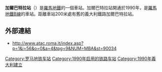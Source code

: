 {{Infobox station 
| name          = [[File:Logo_Metropolitane_Italia.svg|20px]] Garbatella
| type          = 
| style         = Rome Metro
| image         = Metro Garbatella 3315.JPG
| image_caption = 
| address       = 
| coordinates   = {{Coord|41|52|00|N|12|29|00|E|type:railwaystation_region:IT-RM|display=inline,title}}
| line          = <!-- line information is detailed under "services" -->
| other         = 
| structure     = 地面
| platform      = 
| depth         = 
| levels        = 
| tracks        = 
| parking       = 
| bicycle       = 
| baggage_check = 
| opened        = 1990 
| closed        =  
| rebuilt       = 
| electrified   = 
| ADA           = 
| code          = 
| owned         = 羅馬交通局
| zone          = 
| smartcardname =
| smartcardstatus =
| former        = 
| passengers    = 
| pass_year     = 
| pass_percent  = 
| pass_system   = 
| mpassengers   = 
| services      = 
| map_locator   = 
| web           = 
}}
'''加爾巴特拉站'''（{{lang-it|Garbatella}}）是[[羅馬地鐵|羅馬地鐵]]的一個車站。加爾巴特拉站開通於1990年，是[[羅馬地鐵B線|羅馬地鐵B線]]的車站。距離車站200米處有舊的義大利鐵路加爾巴特拉站。

==外部連結==
{{Commonscat-inline|Metropolitana di Roma linea B - Garbatella}}
*http://www.atac.roma.it/index.asp?p=1&i=56&o=0&a=4&tpg=9&NUM=MBA&st=90034{{Wayback|url=http://www.atac.roma.it/index.asp?p=1&i=56&o=0&a=4&tpg=9&NUM=MBA&st=90034 |date=20120215063825 }}

{{羅馬地鐵B線}}

[[Category:罗马地铁车站|Category:罗马地铁车站]]
[[Category:1990年启用的铁路车站|Category:1990年启用的铁路车站]]
[[Category:1990年義大利建立|Category:1990年義大利建立]]